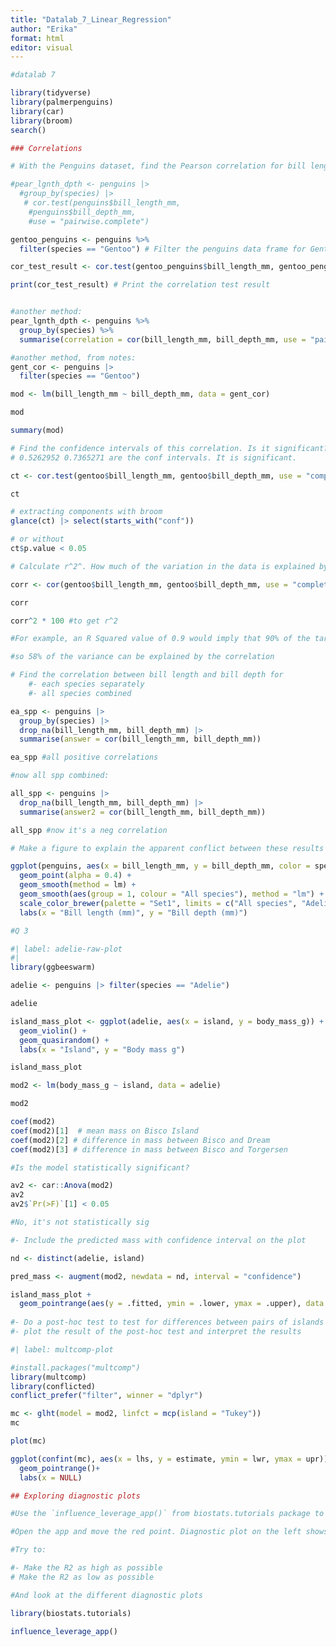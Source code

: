 ---
title: "Datalab_7_Linear_Regression"
author: "Erika"
format: html
editor: visual
---

```{r}
#datalab 7

library(tidyverse)
library(palmerpenguins)
library(car)
library(broom)
search()
```

```{r}
### Correlations

# With the Penguins dataset, find the Pearson correlation for bill length and bill depth for Gentoo penguins.

#pear_lgnth_dpth <- penguins |>
  #group_by(species) |>
   # cor.test(penguins$bill_length_mm,
    #penguins$bill_depth_mm, 
    #use = "pairwise.complete")

gentoo_penguins <- penguins %>%
  filter(species == "Gentoo") # Filter the penguins data frame for Gentoo penguins

cor_test_result <- cor.test(gentoo_penguins$bill_length_mm, gentoo_penguins$bill_depth_mm, use = "pairwise.complete") # Perform the correlation test

print(cor_test_result) # Print the correlation test result


#another method:
pear_lgnth_dpth <- penguins %>%
  group_by(species) %>%
  summarise(correlation = cor(bill_length_mm, bill_depth_mm, use = "pairwise.complete"))

#another method, from notes:
gent_cor <- penguins |>
  filter(species == "Gentoo")

mod <- lm(bill_length_mm ~ bill_depth_mm, data = gent_cor)

mod

summary(mod)


```

```{r}
# Find the confidence intervals of this correlation. Is it significant?
# 0.5262952 0.7365271 are the conf intervals. It is significant.

ct <- cor.test(gentoo$bill_length_mm, gentoo$bill_depth_mm, use = "complete.obs")

ct

# extracting components with broom
glance(ct) |> select(starts_with("conf"))

# or without
ct$p.value < 0.05
```

```{r}
# Calculate r^2^. How much of the variation in the data is explained by the correlation.

corr <- cor(gentoo$bill_length_mm, gentoo$bill_depth_mm, use = "complete.obs")

corr

corr^2 * 100 #to get r^2

#For example, an R Squared value of 0.9 would imply that 90% of the target variance can be explained by the model features, whilst a value of 0.2 would suggest that the model features are only able to account for 20% of the variance.

#so 58% of the variance can be explained by the correlation
```

```{r}
# Find the correlation between bill length and bill depth for
    #- each species separately 
    #- all species combined

ea_spp <- penguins |>
  group_by(species) |>
  drop_na(bill_length_mm, bill_depth_mm) |>
  summarise(answer = cor(bill_length_mm, bill_depth_mm))

ea_spp #all positive correlations

#now all spp combined:

all_spp <- penguins |>
  drop_na(bill_length_mm, bill_depth_mm) |>
  summarise(answer2 = cor(bill_length_mm, bill_depth_mm))

all_spp #now it's a neg correlation
```

```{r}
# Make a figure to explain the apparent conflict between these results

ggplot(penguins, aes(x = bill_length_mm, y = bill_depth_mm, color = species)) +
  geom_point(alpha = 0.4) +
  geom_smooth(method = lm) +
  geom_smooth(aes(group = 1, colour = "All species"), method = "lm") +
  scale_color_brewer(palette = "Set1", limits = c("All species", "Adelie", "Chinstrap", "Gentoo")) +
  labs(x = "Bill length (mm)", y = "Bill depth (mm)")
```

```{r}
#Q 3

#| label: adelie-raw-plot
#| 
library(ggbeeswarm)

adelie <- penguins |> filter(species == "Adelie")

adelie

island_mass_plot <- ggplot(adelie, aes(x = island, y = body_mass_g)) +
  geom_violin() +
  geom_quasirandom() + 
  labs(x = "Island", y = "Body mass g")

island_mass_plot

mod2 <- lm(body_mass_g ~ island, data = adelie)

mod2

coef(mod2) 
coef(mod2)[1]  # mean mass on Bisco Island
coef(mod2)[2] # difference in mass between Bisco and Dream
coef(mod2)[3] # difference in mass between Bisco and Torgersen 

#Is the model statistically significant?

av2 <- car::Anova(mod2)
av2
av2$`Pr(>F)`[1] < 0.05

#No, it's not statistically sig

#- Include the predicted mass with confidence interval on the plot

nd <- distinct(adelie, island)

pred_mass <- augment(mod2, newdata = nd, interval = "confidence")

island_mass_plot +
  geom_pointrange(aes(y = .fitted, ymin = .lower, ymax = .upper), data = pred_mass, colour = "red", size = 1.5)
  
#- Do a post-hoc test to test for differences between pairs of islands (in real analysis only do this if overall model is significant) (Hint - use `multcomp` package - you need to have loaded `conflicted` package or `select` from `dplyr` will be masked)
#- plot the result of the post-hoc test and interpret the results

#| label: multcomp-plot

#install.packages("multcomp")
library(multcomp)
library(conflicted)
conflict_prefer("filter", winner = "dplyr")

mc <- glht(model = mod2, linfct = mcp(island = "Tukey"))
mc

plot(mc)

ggplot(confint(mc), aes(x = lhs, y = estimate, ymin = lwr, ymax = upr)) +
  geom_pointrange()+
  labs(x = NULL)
```

```{r}
## Exploring diagnostic plots

#Use the `influence_leverage_app()` from biostats.tutorials package to explore how the diagnostic plots look with a outlier, influential observation, or observation with high leverage.

#Open the app and move the red point. Diagnostic plot on the left shows model without the red point, plot on the right includes the red point.

#Try to:

#- Make the R2 as high as possible
# Make the R2 as low as possible

#And look at the different diagnostic plots

library(biostats.tutorials)

influence_leverage_app()

```
